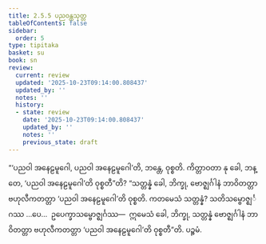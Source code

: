 ```yaml
---
title: 2.5.5 ပညဝန္တသုတ္တ
tableOfContents: false
sidebar:
  order: 5
type: tipitaka
basket: su
book: sn
review:
  current: review
  updated: '2025-10-23T09:14:00.808437'
  updated_by: ''
  notes: ''
  history:
  - state: review
    date: '2025-10-23T09:14:00.808437'
    updated_by: ''
    notes: ''
    previous_state: draft
---
```



<ReviewStatus review={frontmatter.review} showDetails={true} />

<HypothesisAnnotation frontmatter={frontmatter} />

<DynamicBreadcrumb />

<Division number="226" book="sn" e="ch" v="18" p="312">

<Paragraph number="540" book="sn">
“‘ပညဝါ အနေဠမူဂေါ, ပညဝါ အနေဠမူဂေါ’တိ, ဘန္တေ, ဝုစ္စတိ. ကိတ္တာဝတာ နု ခေါ, ဘန္တေ, ‘ပညဝါ အနေဠမူဂေါ’တိ ဝုစ္စတီ”တိ? “သတ္တန္နံ ခေါ, ဘိက္ခု, ဗောဇ္ဈင်္ဂါနံ ဘာဝိတတ္တာ ဗဟုလီကတတ္တာ ‘ပညဝါ အနေဠမူဂေါ’တိ ဝုစ္စတိ. ကတမေသံ သတ္တန္နံ? သတိသမ္ဗောဇ္ဈင်္ဂဿ …ပေ…  ဥပေက္ခာသမ္ဗောဇ္ဈင်္ဂဿ—  ဣမေသံ ခေါ, ဘိက္ခု, သတ္တန္နံ ဗောဇ္ဈင်္ဂါနံ ဘာဝိတတ္တာ ဗဟုလီကတတ္တာ ‘ပညဝါ အနေဠမူဂေါ’တိ ဝုစ္စတီ”တိ.

</Paragraph>
</Division>

<Paragraph number="541" type="center" book="sn">
ပဉ္စမံ.
</Paragraph>